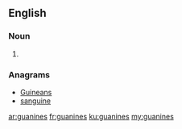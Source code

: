 ==English==

===Noun===
{{head|en}}

# {{plural of|guanine}}

===Anagrams===
* [[Guineans#English|Guineans]]
* [[sanguine#English|sanguine]]

[[ar:guanines]]
[[fr:guanines]]
[[ku:guanines]]
[[my:guanines]]